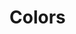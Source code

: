 
<Meta title="General/Colors" />

# Colors

<ColorPalette>
  <ColorItem
    title="Brown"
    subtitle="Main accent background"
    colors={[colors.brown]}
  />
  <ColorItem
    title="Yellow"
    subtitle="Main accent color"
    colors={[
      colors.yellow,
      colors.yellow2,
      colors.yellow3,
    ]}
  />
  <ColorItem
    title="Forms"
    subtitle="Success and failure"
    colors={[
      colors.red,
      colors.green,
    ]}
  />
  <ColorItem
    title="Glass"
    subtitle="Transparent light background"
    colors={[
      colors.glass,
      colors.glass2,
      colors.glass3,
    ]}
  />
  <ColorItem
    title="Monochrome"
    subtitle="All texts and secondary backgrounds"
    colors={[
      colors.dark,
      colors.dark2,
      colors.dark3,
      colors.dark4,
      colors.dark5,
      colors.gray1,
      colors.gray2,
      colors.gray3,
    ]}
  />
</ColorPalette>
